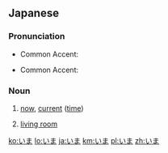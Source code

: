 ==Japanese==

===Pronunciation===
* {{sense|今}} Common Accent: {{ja-accent-common|atamadaka|い|ま|ímà}}
* {{sense|居間}} Common Accent: {{ja-accent-common|odaka|い|ま|ìmá}}

===Noun===
{{ja-noun}}

# {{ja-def|今}} [[now]], [[current]] ([[time]])
# {{ja-def|居間}} [[living room]]

[[ko:いま]]
[[lo:いま]]
[[ja:いま]]
[[km:いま]]
[[pl:いま]]
[[zh:いま]]